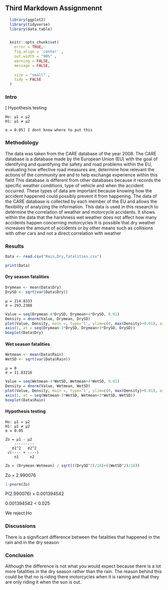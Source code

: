 ## Third Markdown Assignmennt
```r

  library(ggplot2)
  library(tidyverse)
  library(data.table)


  knitr::opts_chunk$set(
    error = TRUE,
    fig.align = 'center' ,
    out.width = "90%" ,
    warning = FALSE,
    message = FALSE,
    
    size = "small" ,
    tidy = FALSE
  )
```


### Intro

[ Hypothesis testing
    
    Ho: μ1 = μ2
    H1: μ1 ≠ μ2
    
    α = 0.05] I dont know where to put this



### Methodology
The data was taken from the CARE database of the year 2008. The CARE database is a database made by the European Union (EU) with the goal of identifying and quantifying the safety and road problems within the EU, evaluating how effective road measures are, determine how relevant the actions of the community are and to help exchange experience within this field
This database is different from other databases because it records the specific weather conditions, type of vehicle and when the accident occurred. 
These types of data are important because knowing how the accident happened could possibly prevent it from happening.
The data of the CARE database is collected by each member of the EU and allows the flexibility of analyzing the information.
This data is used in this research to determine the correlation of weather and motorcycle accidents.
It shows within the data that the harshness wet weather does not affect how many accidents happen concerning motorcycles
It is possible that dry weather increases the amount of accidents or by other means such as collisions with other cars and not a direct correlation with weather


### Results
```r
Data <- read.csv("Rain,Dry,fatalities.csv")

print(Data)
```
#### Dry season fatalities
```r
Drymean <- mean(Data$Dry)
DrySD <- sqrt(var(Data$Dry))

```
    μ = 214.8333
    σ = 293.2388
```r
Value = seq(Drymean-4*DrySD, Drymean+4*DrySD, 0.01)
Density = dnorm(Value, Drymean, DrySD)
plot(Value, Density, main =, type='l', ylim=c(0, max(Density)+0.01), axes=FALSE)
axis(1, at = seq(Drymean-3*DrySD, Drymean+3*DrySD, DrySD))
boxplot(Data$Dry)
```

#### Wet season fatalities
```r
Wetmean <- mean(Data$Rain)
WetSD <- sqrt(var(Data$Rain))

```
    μ = 8
    σ = 11.83216
```r
Value = seq(Wetmean-4*WetSD, Wetmean+4*WetSD, 0.01)
Density = dnorm(Value, Wetmean, WetSD)
plot(Value, Density, main =, type='l', ylim=c(0, max(Density)+0.01), axes=FALSE)
axis(1, at = seq(Wetmean-3*WetSD, Wetmean+3*WetSD, WetSD))
boxplot(Data$Rain)
```

#### Hypothesis testing
    Ho: μ1 = μ2
    H1: μ1 ≠ μ2
    α = 0.05
    
    Zo = μ1 - μ2
        ---------
       σ1^2   σ2^2
     √(---- + ----)
        n1     n2
```r
Zo = (Drymean-Wetmean) / sqrt(((DrySD^2)/18)+((WetSD^2)/18))
```

Zo = 2.990076
```r
1-pnorm(Zo)
```
P(2.990076) = 0.001394542

0.001394542 < 0.025

We reject Ho

### Discussions

There is a significant difference between the fatalities that happened in the rain and in the dry season

### Conclusion

Although the difference is not what you would expect because there is a lot more fatalities in the dry season rather than the rain. The reason behind this could be that no is riding there motorcycles when it is raining and that they are only riding it when the sun is out.


